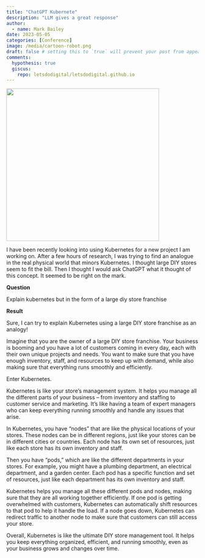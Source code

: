 ```yaml
---
title: "ChatGPT Kubernete"
description: "LLM gives a great response"
author:
  - name: Mark Bailey
date: 2023-05-05
categories: [Conference]
image: /media/cartoon-robot.png
draft: false # setting this to `true` will prevent your post from appearing on your listing page until you're ready!
comments:
  hypothesis: true
  giscus: 
    repo: letsdodigital/letsdodigital.github.io
---
```


![](/media/cartoon-robot.png){height=400px fig-align="center" fig-alt="A cartoon drawing of a robot"}

I have been recently looking into using Kubernetes for a new project I am working on. After a few hours of research, I was trying to find an analogue in the real physical world that minors Kubernetes. I thought large DIY stores seem to fit the bill. Then I thought I would ask ChatGPT what it thought of this concept. It seemed to be right on the mark.

**Question**

Explain kubernetes but in the form of a large diy store franchise

**Result**

Sure, I can try to explain Kubernetes using a large DIY store franchise as an analogy!

Imagine that you are the owner of a large DIY store franchise. Your business is booming and you have a lot of customers coming in every day, each with their own unique projects and needs. You want to make sure that you have enough inventory, staff, and resources to keep up with demand, while also making sure that everything runs smoothly and efficiently.

Enter Kubernetes.

Kubernetes is like your store’s management system. It helps you manage all the different parts of your business – from inventory and staffing to customer service and marketing. It’s like having a team of expert managers who can keep everything running smoothly and handle any issues that arise.

In Kubernetes, you have “nodes” that are like the physical locations of your stores. These nodes can be in different regions, just like your stores can be in different cities or countries. Each node has its own set of resources, just like each store has its own inventory and staff.

Then you have “pods,” which are like the different departments in your stores. For example, you might have a plumbing department, an electrical department, and a garden center. Each pod has a specific function and set of resources, just like each department has its own inventory and staff.

Kubernetes helps you manage all these different pods and nodes, making sure that they are all working together efficiently. If one pod is getting overwhelmed with customers, Kubernetes can automatically shift resources to that pod to help it handle the load. If a node goes down, Kubernetes can redirect traffic to another node to make sure that customers can still access your store.

Overall, Kubernetes is like the ultimate DIY store management tool. It helps you keep everything organized, efficient, and running smoothly, even as your business grows and changes over time.